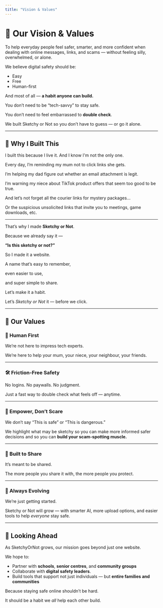 ```yaml
---
title: "Vision & Values"
---
```


# 🔭 Our Vision & Values

To help everyday people feel safer, smarter, and more confident when dealing with online messages, links, and scams — without feeling silly, overwhelmed, or alone.

We believe digital safety should be:

- Easy
- Free
- Human-first

And most of all — **a habit anyone can build.**

You don’t need to be “tech-savvy” to stay safe.

You don’t need to feel embarrassed to **double check**.

We built Sketchy or Not so you don’t have to guess — or go it alone.

---

## 🌱 Why I Built This

I built this because I live it. And I know I'm not the only one. 

Every day, I’m reminding my mum not to click links she gets.

I’m helping my dad figure out whether an email attachment is legit.

I’m warning my niece about TikTok product offers that seem too good to be true.

And let’s not forget all the courier links for mystery packages…

Or the suspicious unsolicited links that invite you to meetings, game downloads, etc.

---

That’s why I made **Sketchy or Not**.

Because we already say it —

**“Is this sketchy or not?”**

So I made it a website.

A name that’s easy to remember,

even easier to use,

and super simple to share.

Let’s make it a habit.

Let’s _Sketchy or Not_ it — before we click.

---

## 🧭 Our Values

### 💬 Human First

We’re not here to impress tech experts.

We’re here to help your mum, your niece, your neighbour, your friends.

---

### 🛠 Friction-Free Safety

No logins. No paywalls. No judgment.

Just a fast way to double check what feels off — anytime.

---

### 🧠 Empower, Don’t Scare

We don’t say “This is safe” or “This is dangerous.”

We highlight what may be sketchy so you can make more informed safer decisions and so you can **build your scam-spotting muscle.**

---

### 🤝 Built to Share

It’s meant to be shared.

The more people you share it with, the more people you protect.

---

### 🧬 Always Evolving

We’re just getting started.

Sketchy or Not will grow — with smarter AI, more upload options, and easier tools to help _everyone_ stay safe.

---

## 🔮 Looking Ahead

As SketchyOrNot grows, our mission goes beyond just one website.

We hope to:

- Partner with **schools**, **senior centres**, and **community groups**
- Collaborate with **digital safety leaders**.
- Build tools that support not just individuals — but **entire families and communities**

Because staying safe online shouldn’t be hard.

It should be a habit we _all_ help each other build.